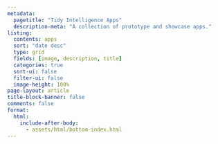 ```yaml
---
metadata:
  pagetitle: "Tidy Intelligence Apps"
  description-meta: "A collection of prototype and showcase apps."
listing:
  contents: apps
  sort: "date desc"
  type: grid
  fields: [image, description, title]
  categories: true
  sort-ui: false
  filter-ui: false
  image-height: 100%
page-layout: article
title-block-banner: false
comments: false
format: 
  html:
    include-after-body: 
      - assets/html/bottom-index.html
---
```


